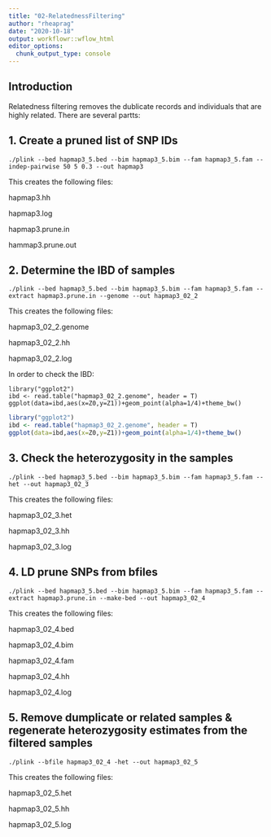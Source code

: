 ```yaml
---
title: "02-RelatednessFiltering"
author: "rheaprag"
date: "2020-10-18"
output: workflowr::wflow_html
editor_options:
  chunk_output_type: console
---
```


## Introduction
Relatedness filtering removes the dublicate records and individuals that are highly related. There are several partts:

## 1. Create a pruned list of SNP IDs

```{}
./plink --bed hapmap3_5.bed --bim hapmap3_5.bim --fam hapmap3_5.fam --indep-pairwise 50 5 0.3 --out hapmap3
```
This creates the following files:

  hapmap3.hh
  
  hapmap3.log
  
  hapmap3.prune.in
  
  hammap3.prune.out

## 2. Determine the IBD of samples
```{}
./plink --bed hapmap3_5.bed --bim hapmap3_5.bim --fam hapmap3_5.fam --extract hapmap3.prune.in --genome --out hapmap3_02_2
```
This creates the following files:

  hapmap3_02_2.genome
  
  hapmap3_02_2.hh
  
  hapmap3_02_2.log
  
In order to check the IBD:
```{}
library("ggplot2")
ibd <- read.table("hapmap3_02_2.genome", header = T)
ggplot(data=ibd,aes(x=Z0,y=Z1))+geom_point(alpha=1/4)+theme_bw()
```

```r
library("ggplot2")
ibd <- read.table("hapmap3_02_2.genome", header = T)
ggplot(data=ibd,aes(x=Z0,y=Z1))+geom_point(alpha=1/4)+theme_bw()
```

## 3. Check the heterozygosity in the samples
```{}
./plink --bed hapmap3_5.bed --bim hapmap3_5.bim --fam hapmap3_5.fam --het --out hapmap3_02_3
```
This creates the following files:

  hapmap3_02_3.het
  
  hapmap3_02_3.hh
  
  hapmap3_02_3.log

## 4. LD prune SNPs from bfiles
```{}
./plink --bed hapmap3_5.bed --bim hapmap3_5.bim --fam hapmap3_5.fam --extract hapmap3.prune.in --make-bed --out hapmap3_02_4
```
This creates the following files:

  hapmap3_02_4.bed
  
  hapmap3_02_4.bim
  
  hapmap3_02_4.fam
  
  hapmap3_02_4.hh
  
  hapmap3_02_4.log

## 5. Remove dumplicate or related samples & regenerate heterozygosity estimates from the filtered samples
```{}
./plink --bfile hapmap3_02_4 -het --out hapmap3_02_5
```
This creates the following files:

  hapmap3_02_5.het
  
  hapmap3_02_5.hh
  
  hapmap3_02_5.log






